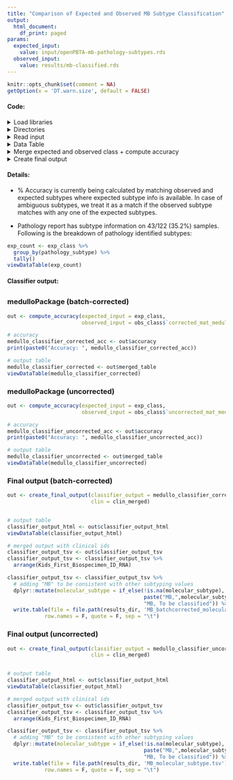 ```yaml
---
title: "Comparison of Expected and Observed MB Subtype Classification"
output:
  html_document:
    df_print: paged
params:
  expected_input:
    value: input/openPBTA-mb-pathology-subtypes.rds
  observed_input:
    value: results/mb-classified.rds
---
```

  
```r
knitr::opts_chunk$set(comment = NA)
getOption(x = 'DT.warn.size', default = FALSE)
```

#### Code:

<details><summary>Load libraries</summary>
```r
# load libraries
suppressPackageStartupMessages(library(tidyverse))
suppressPackageStartupMessages(library(knitr))
suppressPackageStartupMessages(library(DT))
suppressPackageStartupMessages(library(plyr))
```
</details>

<details><summary>Directories</summary>
```r
# set data directory
root_dir <- rprojroot::find_root(rprojroot::has_dir(".git"))
data_dir <- file.path(root_dir, "data")

# set results directory
results_dir <- file.path(root_dir, "analyses", "molecular-subtyping-MB", "results")

# this file was created in the 01-filter-and-batch-correction.R
subset_clin_file <- file.path("input", "subset-mb-clinical.tsv")
```

</details>

<details><summary>Read input</summary>
```r
# read in subset clinical mb file that was created in 01-filter-and-batch-correction.R
subset_clin <- read.delim(subset_clin_file)

# format subset clinical file
# RNA MB samples
clin_rna <- subset_clin  %>%
  filter(experimental_strategy == "RNA-Seq")  %>%
  dplyr::rename(Kids_First_Biospecimen_ID_RNA = Kids_First_Biospecimen_ID) %>%
  dplyr::select(Kids_First_Participant_ID, sample_id, tumor_descriptor, Kids_First_Biospecimen_ID_RNA)

# DNA MB samples
clin_wgs <- subset_clin  %>%
  filter(experimental_strategy == "WGS")  %>%
  dplyr::rename(Kids_First_Biospecimen_ID_DNA = Kids_First_Biospecimen_ID) %>%
  dplyr::select(Kids_First_Participant_ID, sample_id, tumor_descriptor, Kids_First_Biospecimen_ID_DNA)

# read expected and observed data
exp_class <- readRDS(params$expected_input)
obs_class <- readRDS(params$observed_input)

# format ambiguous expected classes 
exp_class <- exp_class %>%
  mutate(pathology_subtype = recode(pathology_subtype, 
                                    "non-WNT" = "SHH, Group3, Group4", 
                                    "Group 3 or 4" = "Group3, Group4")) %>%
  mutate(pathology_subtype = gsub(" ", "", pathology_subtype))

# combine both
clin_merged <- clin_wgs %>%
  right_join(clin_rna, by = c('sample_id','Kids_First_Participant_ID','tumor_descriptor'))
```
</details>

<details><summary>Data Table</summary>
```r
# custom datatable function
viewDataTable <- function(dat){
  DT::datatable(dat,
                rownames = FALSE,
                filter = "top",
                class = 'cell-border stripe',
                options = list(pageLength = 5,
                               searchHighlight = TRUE,
                               scrollX = TRUE,
                               dom = 'tpi',
                               initComplete = JS("function(settings, json) {",
                                                 "$(this.api().table().header()).css({'background-color':
                                            '#004467', 'color': '#fff'});","}"))
  )
}
```
</details>

<details><summary>Merge expected and observed class + compute accuracy </summary>
```r
# function for merging expected and observed subtypes and returning accuracy
compute_accuracy <- function(expected_input, observed_input){
  # merge expected and observed subtypes
  merged_table <- expected_input %>%
    left_join(observed_input, by = c('Kids_First_Biospecimen_ID' = 'sample')) %>%
    mutate(match = str_detect(pathology_subtype, best.fit))
  
  # this is required to enable datatable filter
  merged_table$sample_id <- as.factor(merged_table$sample_id)
  
  # compute accuracy
  accuracy <- merged_table %>%
    filter(!is.na(pathology_subtype)) %>%
    group_by(match) %>%
    dplyr::summarise(n = n()) %>%
    mutate(Accuracy = paste0(round(n/sum(n)*100, 2), '%')) %>%
    filter(match) %>%
    .$Accuracy

  # return both as list
  output <- list(merged_table = merged_table, accuracy = accuracy)
  return(output)
}
```
</details>

<details><summary>Create final output </summary>
```r
# function for creating output for html and tsv files
create_final_output <- function(classifier_output, clin){
  # use molecular_subtype instead of best.fit (i.e. medulloPackage prediction column)
  classifier_output <- classifier_output %>%
    dplyr::rename(molecular_subtype = best.fit,
                  Kids_First_Biospecimen_ID_RNA = Kids_First_Biospecimen_ID) %>%
    dplyr::select(Kids_First_Biospecimen_ID_RNA, sample_id,
                  pathology_subtype, molecular_subtype, match)
  
  # merge with clinical data
  classifier_output <- clin %>%
    inner_join(classifier_output, by = c('sample_id', 'Kids_First_Biospecimen_ID_RNA'))
  
  # required for datatable filter
  classifier_output$sample_id <- as.factor(classifier_output$sample_id)
  
  # subset columns for html output
  classifier_output_html <- classifier_output %>%
    mutate(Kids_First_Biospecimen_ID = Kids_First_Biospecimen_ID_RNA) %>%
    dplyr::select(Kids_First_Biospecimen_ID, sample_id, pathology_subtype, molecular_subtype, match) %>%
    arrange(Kids_First_Biospecimen_ID)
  
  # subset columns for tsv output
  classifier_output_tsv <- classifier_output %>%
    dplyr::select(Kids_First_Participant_ID, sample_id, Kids_First_Biospecimen_ID_DNA,
                  Kids_First_Biospecimen_ID_RNA, molecular_subtype)
  
  # return as list
  output <- list(classifier_output_html = classifier_output_html,
                 classifier_output_tsv = classifier_output_tsv)
  return(output)
}
```
</details>

#### Details:

* % Accuracy is currently being calculated by matching observed and expected subtypes where expected subtype info is available. In case of ambiguous subtypes, we treat it as a match if the observed subtype matches with any one of the expected subtypes.

* Pathology report has subtype information on 43/122 (35.2%) samples. Following is the breakdown of pathology identified subtypes: 

```r
exp_count <- exp_class %>% 
  group_by(pathology_subtype) %>% 
  tally()
viewDataTable(exp_count)
```

#### Classifier output:

## {.tabset .tabset-fade}

### medulloPackage (batch-corrected)

```r
out <- compute_accuracy(expected_input = exp_class, 
                        observed_input = obs_class$`corrected_mat_medullo-classifier`)

# accuracy
medullo_classifier_corrected_acc <- out$accuracy
print(paste0("Accuracy: ", medullo_classifier_corrected_acc))

# output table
medullo_classifier_corrected <- out$merged_table
viewDataTable(medullo_classifier_corrected)
```

### medulloPackage (uncorrected)

```r
out <- compute_accuracy(expected_input = exp_class, 
                        observed_input = obs_class$`uncorrected_mat_medullo-classifier`)

# accuracy
medullo_classifier_uncorrected_acc <- out$accuracy
print(paste0("Accuracy: ", medullo_classifier_uncorrected_acc))

# output table
medullo_classifier_uncorrected <- out$merged_table
viewDataTable(medullo_classifier_uncorrected)
```

### Final output (batch-corrected)

```r
out <- create_final_output(classifier_output = medullo_classifier_corrected,
                           clin = clin_merged)


# output table
classifier_output_html <- out$classifier_output_html
viewDataTable(classifier_output_html)

# merged output with clinical ids
classifier_output_tsv <- out$classifier_output_tsv
classifier_output_tsv <- classifier_output_tsv %>%
  arrange(Kids_First_Biospecimen_ID_RNA)

classifier_output_tsv <- classifier_output_tsv %>%
  # adding "MB" to be consistent with other subtyping values
  dplyr::mutate(molecular_subtype = if_else(!is.na(molecular_subtype),
                                            paste("MB,",molecular_subtype),
                                            "MB, To be classified")) %>%
  write.table(file = file.path(results_dir, 'MB_batchcorrected_molecular_subtype.tsv'),
            row.names = F, quote = F, sep = "\t")
```

### Final output (uncorrected)

```r
out <- create_final_output(classifier_output = medullo_classifier_uncorrected,
                           clin = clin_merged)


# output table
classifier_output_html <- out$classifier_output_html
viewDataTable(classifier_output_html)

# merged output with clinical ids
classifier_output_tsv <- out$classifier_output_tsv
classifier_output_tsv <- classifier_output_tsv %>%
  arrange(Kids_First_Biospecimen_ID_RNA)

classifier_output_tsv <- classifier_output_tsv %>%
  # adding "MB" to be consistent with other subtyping values
  dplyr::mutate(molecular_subtype = if_else(!is.na(molecular_subtype),
                                            paste("MB,",molecular_subtype),
                                            "MB, To be classified")) %>%
  write.table(file = file.path(results_dir, 'MB_molecular_subtype.tsv'),
            row.names = F, quote = F, sep = "\t")
```


